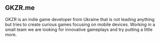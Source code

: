 ## GKZR.me

GKZR is an indie game developer from Ukraine that is not leading anything
but tries to create curious games focusing on mobile devices. Working in a
small team we are looking for innovative gameplays and try putting a little more.